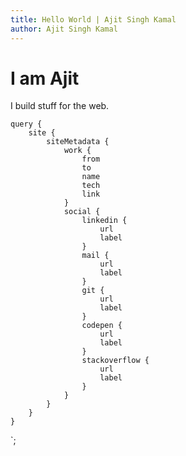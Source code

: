```yaml
---
title: Hello World | Ajit Singh Kamal
author: Ajit Singh Kamal
---
```



<Seo title={props.pageContext.frontmatter.title} />
<Banner greeting="Hello!! world">
	<h1>I am Ajit</h1>
	<p>I build stuff for the web.</p>
</Banner>
<Social navData={Object.values(props.data.site.siteMetadata.social)} />
<Work portfolio={props.data.site.siteMetadata.work} />

	query {
		site {
			siteMetadata {
				work {
					from
					to
					name
					tech
					link
				}
				social {
					linkedin {
						url
						label
					}
					mail {
						url
						label
					}
					git {
						url
						label
					}
					codepen {
						url
						label
					}
					stackoverflow {
						url
						label
					}
				}
			}
		}
	}
`;
